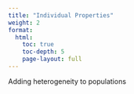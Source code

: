 ```yaml
---
title: "Individual Properties"
weight: 2
format: 
  html:
    toc: true
    toc-depth: 5
    page-layout: full
---
```


Adding heterogeneity to populations